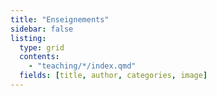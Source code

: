 ```yaml
---
title: "Enseignements"
sidebar: false
listing: 
  type: grid
  contents: 
    - "teaching/*/index.qmd"
  fields: [title, author, categories, image]  
---
```

